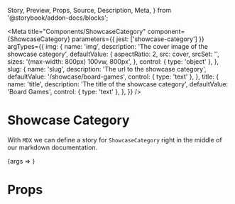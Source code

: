   Story,
  Preview,
  Props,
  Source,
  Description,
  Meta,
} from '@storybook/addon-docs/blocks';

<Meta
  title="Components/ShowcaseCategory"
  component={ShowcaseCategory}
  parameters={{ jest: ['showcase-category'] }}
  argTypes={{
    img: {
      name: 'img',
      description: 'The cover image of the showcase category',
      defaultValue: {
        aspectRatio: 2,
        src: cover,
        srcSet: '',
        sizes: '(max-width: 800px) 100vw, 800px',
      },
      control: { type: 'object' },
    },
    slug: {
      name: 'slug',
      description: 'The url to the showcase category',
      defaultValue: '/showcase/board-games',
      control: { type: 'text' },
    },
    title: {
      name: 'title',
      description: 'The title of the showcase category',
      defaultValue: 'Board Games',
      control: { type: 'text' },
    },
  }}
/>

# Showcase Category

With `MDX` we can define a story for `ShowcaseCategory` right in the middle of our
markdown documentation.

<Preview>
  <Story
    name="default"
    args={{
      img: {
        aspectRatio: 2,
        src: cover,
        srcSet: '',
        sizes: '(max-width: 800px) 100vw, 800px',
      },
      slug: `/showcase/board-games`,
      title: `Board Games`,
    }}
  >
    {args => <ShowcaseCategory {...args} />}
  </Story>
</Preview>

# Props

<Props of={ShowcaseCategory} />
